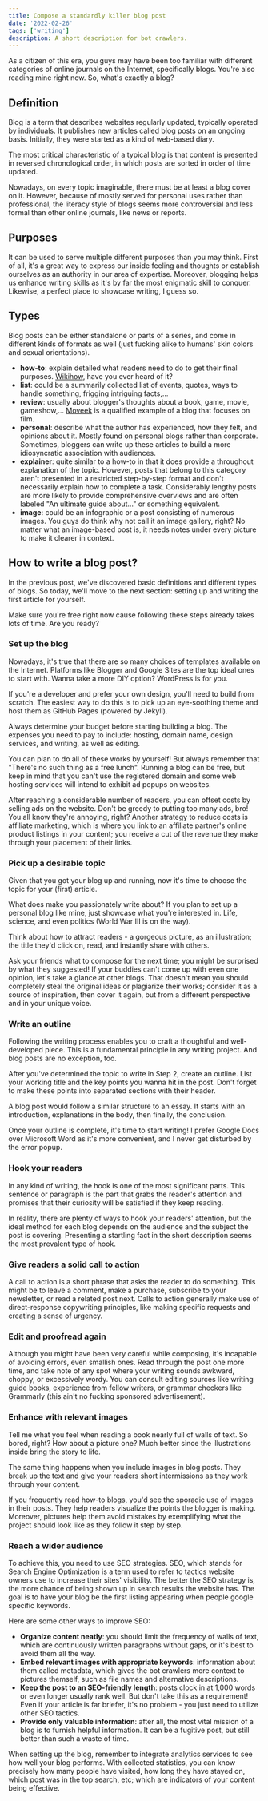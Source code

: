 ```yaml
---
title: Compose a standardly killer blog post
date: '2022-02-26'
tags: ['writing']
description: A short description for bot crawlers.
---
```


As a citizen of this era, you guys may have been too familiar with different categories of online journals on the Internet, specifically blogs. You're also reading mine right now. So, what's exactly a blog?

## Definition

Blog is a term that describes websites regularly updated, typically operated by individuals. It publishes new articles called blog posts on an ongoing basis. Initially, they were started as a kind of web-based diary.

The most critical characteristic of a typical blog is that content is presented in reversed chronological order, in which posts are sorted in order of time updated.

Nowadays, on every topic imaginable, there must be at least a blog cover on it. However, because of mostly served for personal uses rather than professional, the literacy style of blogs seems more controversial and less formal than other online journals, like news or reports.

## Purposes

It can be used to serve multiple different purposes than you may think. First of all, it's a great way to express our inside feeling and thoughts or establish ourselves as an authority in our area of expertise. Moreover, blogging helps us enhance writing skills as it's by far the most enigmatic skill to conquer. Likewise, a perfect place to showcase writing, I guess so.

## Types

Blog posts can be either standalone or parts of a series, and come in different kinds of formats as well (just fucking alike to humans' skin colors and sexual orientations).

-   **how-to**: explain detailed what readers need to do to get their final purposes. [Wikihow](https://www.wikihow.com/Main-Page), have you ever heard of it?
-   **list**: could be a summarily collected list of events, quotes, ways to handle something, frigging intriguing facts,...
-   **review**: usually about blogger's thoughts about a book, game, movie, gameshow,... [Moveek](https://moveek.com) is a qualified example of a blog that focuses on film.
-   **personal**: describe what the author has experienced, how they felt, and opinions about it. Mostly found on personal blogs rather than corporate. Sometimes, bloggers can write up these articles to build a more idiosyncratic association with audiences.
-   **explainer**: quite similar to a how-to in that it does provide a throughout explanation of the topic. However, posts that belong to this category aren't presented in a restricted step-by-step format and don't necessarily explain how to complete a task. Considerably lengthy posts are more likely to provide comprehensive overviews and are often labeled "An ultimate guide about..." or something equivalent.
-   **image**: could be an infographic or a post consisting of numerous images. You guys do think why not call it an image gallery, right? No matter what an image-based post is, it needs notes under every picture to make it clearer in context.

## How to write a blog post?

In the previous post, we've discovered basic definitions and different types of blogs. So today, we'll move to the next section: setting up and writing the first article for yourself.

Make sure you're free right now cause following these steps already takes lots of time. Are you ready?

### Set up the blog

Nowadays, it's true that there are so many choices of templates available on the Internet. Platforms like Blogger and Google Sites are the top ideal ones to start with. Wanna take a more DIY option? WordPress is for you.

If you're a developer and prefer your own design, you'll need to build from scratch. The easiest way to do this is to pick up an eye-soothing theme and host them as GitHub Pages (powered by Jekyll).

Always determine your budget before starting building a blog. The expenses you need to pay to include: hosting, domain name, design services, and writing, as well as editing.

You can plan to do all of these works by yourself! But always remember that "There's no such thing as a free lunch". Running a blog can be free, but keep in mind that you can't use the registered domain and some web hosting services will intend to exhibit ad popups on websites.

After reaching a considerable number of readers, you can offset costs by selling ads on the website. Don't be greedy to putting too many ads, bro! You all know they're annoying, right? Another strategy to reduce costs is affiliate marketing, which is where you link to an affiliate partner's online product listings in your content; you receive a cut of the revenue they make through your placement of their links.

### Pick up a desirable topic

Given that you got your blog up and running, now it's time to choose the topic for your (first) article.

What does make you passionately write about? If you plan to set up a personal blog like mine, just showcase what you're interested in. Life, science, and even politics (World War III is on the way).

Think about how to attract readers - a gorgeous picture, as an illustration; the title they'd click on, read, and instantly share with others.

Ask your friends what to compose for the next time; you might be surprised by what they suggested! If your buddies can't come up with even one opinion, let's take a glance at other blogs. That doesn't mean you should completely steal the original ideas or plagiarize their works; consider it as a source of inspiration, then cover it again, but from a different perspective and in your unique voice.

### Write an outline

Following the writing process enables you to craft a thoughtful and well-developed piece. This is a fundamental principle in any writing project. And blog posts are no exception, too.

After you've determined the topic to write in Step 2, create an outline. List your working title and the key points you wanna hit in the post. Don't forget to make these points into separated sections with their header.

A blog post would follow a similar structure to an essay. It starts with an introduction, explanations in the body, then finally, the conclusion.

Once your outline is complete, it's time to start writing! I prefer Google Docs over Microsoft Word as it's more convenient, and I never get disturbed by the error popup.

### Hook your readers

In any kind of writing, the hook is one of the most significant parts. This sentence or paragraph is the part that grabs the reader's attention and promises that their curiosity will be satisfied if they keep reading.

In reality, there are plenty of ways to hook your readers' attention, but the ideal method for each blog depends on the audience and the subject the post is covering. Presenting a startling fact in the short description seems the most prevalent type of hook.

### Give readers a solid call to action

A call to action is a short phrase that asks the reader to do something. This might be to leave a comment, make a purchase, subscribe to your newsletter, or read a related post next. Calls to action generally make use of direct-response copywriting principles, like making specific requests and creating a sense of urgency.

### Edit and proofread again

Although you might have been very careful while composing, it's incapable of avoiding errors, even smallish ones. Read through the post one more time, and take note of any spot where your writing sounds awkward, choppy, or excessively wordy. You can consult editing sources like writing guide books, experience from fellow writers, or grammar checkers like Grammarly (this ain't no fucking sponsored advertisement).

### Enhance with relevant images

Tell me what you feel when reading a book nearly full of walls of text. So bored, right? How about a picture one? Much better since the illustrations inside bring the story to life.

The same thing happens when you include images in blog posts. They break up the text and give your readers short intermissions as they work through your content.

If you frequently read how-to blogs, you'd see the sporadic use of images in their posts. They help readers visualize the points the blogger is making. Moreover, pictures help them avoid mistakes by exemplifying what the project should look like as they follow it step by step.

### Reach a wider audience

To achieve this, you need to use SEO strategies. SEO, which stands for Search Engine Optimization is a term used to refer to tactics website owners use to increase their sites' visibility. The better the SEO strategy is, the more chance of being shown up in search results the website has. The goal is to have your blog be the first listing appearing when people google specific keywords.

Here are some other ways to improve SEO:

-   **Organize content neatly**: you should limit the frequency of walls of text, which are continuously written paragraphs without gaps, or it's best to avoid them all the way.
-   **Embed relevant images with appropriate keywords**: information about them called metadata, which gives the bot crawlers more context to pictures themself, such as file names and alternative descriptions.
-   **Keep the post to an SEO-friendly length**: posts clock in at 1,000 words or even longer usually rank well. But don't take this as a requirement! Even if your article is far briefer, it's no problem - you just need to utilize other SEO tactics.
-   **Provide only valuable information**: after all, the most vital mission of a blog is to furnish helpful information. It can be a fugitive post, but still better than such a waste of time.

When setting up the blog, remember to integrate analytics services to see how well your blog performs. With collected statistics, you can know precisely how many people have visited, how long they have stayed on, which post was in the top search, etc; which are indicators of your content being effective.
